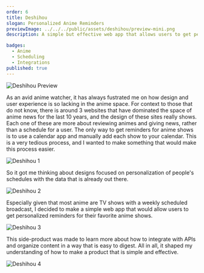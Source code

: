```yaml
---
order: 6
title: Deshihou
slogan: Personalized Anime Reminders
previewImage: ../../../public/assets/deshihou/preview-mini.png
description: A simple but effective web app that allows users to get personalized reminders for their favorite anime shows. This side-product was made to learn more about how to integrate with APIs and organize content in a way that is easy to digest. All in all, it shaped my understanding of how to make a product that is simple and effective.

badges:
  - Anime
  - Scheduling
  - Integrations
published: true
---
```


![Deshihou Preview](/assets/deshihou/preview.png)

As an avid anime watcher, it has always fustrated me on how design and user experience is so lacking in the anime space. For context to those that do not know, there is around 3 websites that have dominated the space of anime news for the last 10 years, and the design of these sites really shows. Each one of these are more about reviewing animes and giving news, rather than a schedule for a user. The only way to get reminders for anime shows is to use a calendar app and manually add each show to your calendar. This is a very tedious process, and I wanted to make something that would make this process easier.

![Deshihou 1](/assets/deshihou/1.png)

So it got me thinking about designs focused on personalization of people's schedules with the data that is already out there.

![Deshihou 2](/assets/deshihou/2.png)

Especially given that most anime are TV shows with a weekly scheduled broadcast, I decided to make a simple web app that would allow users to get personalized reminders for their favorite anime shows.

![Deshihou 3](/assets/deshihou/3.png)

This side-product was made to learn more about how to integrate with APIs and organize content in a way that is easy to digest. All in all, it shaped my understanding of how to make a product that is simple and effective.

![Deshihou 4](/assets/deshihou/4.png)
